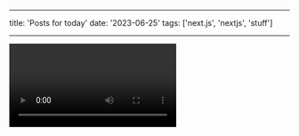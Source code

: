 ___
title: 'Posts for today'
date: '2023-06-25'
tags: ['next.js', 'nextjs', 'stuff']
___

<Video id="6h649f2fB9Q" />

We recommend using **Static Generation** (with and without data) whenever possible

```ts
const sum = (num1: number, num2: number): number => {
  return num1 + num2
}

console.log(sum(4,8)) 
```

You can use Static Generation for many types of pages, including:
...
